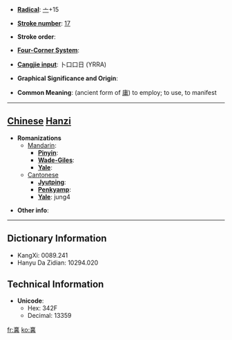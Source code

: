* '''[[Wiktionary:Chinese radical index| Radical]]''': [[Wiktionary:Chinese radical index 亠|亠]]+15

* '''[[Wiktionary:Chinese total strokes index|Stroke number]]''': [[Wiktionary:Chinese total strokes index 17|17]]

* '''Stroke order''': 

* '''[[Wiktionary:Chinese four corner index|Four-Corner System]]''': 

* '''[[Wiktionary:Chinese Cangjie index|Cangjie input]]''': 卜口口日 (YRRA)

* '''Graphical Significance and Origin''': 

* '''Common Meaning''': (ancient form of [[庸]]) to employ; to use, to manifest

----

== [[Chinese]] [[Hanzi]] ==

* '''Romanizations'''
** [[Mandarin]]:
*** '''[[Pinyin]]''': 
*** '''[[Wade-Giles]]''': 
*** '''[[Yale]]''': 
**[[Cantonese]]
***'''[[Jyutping]]''':
***'''[[Penkyamp]]''': 
***'''[[Yale]]''': jung4

* '''Other info''': 

----

== Dictionary Information ==

* KangXi: 0089.241
* Hanyu Da Zidian: 10294.020

== Technical Information ==

* '''Unicode''':
** Hex: 342F
** Decimal: 13359

[[fr:㐯]]
[[ko:㐯]]